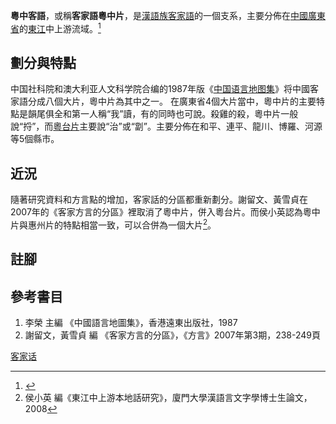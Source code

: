 {{Pathnav|語言|漢藏語系|漢語族|客家語|frame=1}}
{{Infobox Language
|name= 粤中片
|nativename= Ye̍t-chûng-phién
|states=[[中國大陸|中國大陸]]
|region={{main|客家地區}}
主要分佈在中國[[廣東省|廣東省]][[河源市|河源市]]、[[惠州市|惠州市]]。
|familycolor= 漢藏語系
|fam1= [[漢藏語系|漢藏語系]]
|fam2= [[漢語族|漢語族]]
|fam3=[[客家語|客家語]]
|nation= 無
|agency= 無
|iso1= zh| iso2b= chi| iso2t= zho| iso3= hak|iso6 = yeon}}

'''粵中客語'''，或稱'''客家語粵中片'''，是[[漢語族|漢語族]][[客家語|客家語]]的一個支系，主要分佈在[[中國|中國]][[廣東省|廣東省]]的[[東江|東江]]中上游流域。<ref name = "中國語言地圖集">{{Cite book | author = 李榮 | title = 中國語言地圖集 | location = 香港 | publisher = 香港朗文（遠東）出版社 | date = 1988 | pages = | ISBN = 0582999030| accessdate = 2015-01-01 | url = http://books.google.com.my/books/about/%E4%B8%AD%E5%9B%BD%E8%AF%AD%E8%A8%80%E5%9C%B0%E5%9B%BE%E9%9B%86.html?id=_BwYKAAACAAJ&redir_esc=y | language = zh | quote = }}</ref>

==劃分與特點==
中国社科院和澳大利亚人文科学院合编的1987年版《[[中国语言地图集|中国语言地图集]]》将中國客家語分成八個大片，粵中片為其中之一。
在廣東省4個大片當中，粵中片的主要特點是{{IPA|[m n ŋ p t k]}}韻尾俱全和第一人稱“我”讀{{IPA|[ŋoi]}}，有的同時也可說{{IPA|[ŋai]}}。殺雞的殺，粵中片一般說“捋”{{IPA|[lot]}}，而[[粵台客語|粵台片]]主要說“治”{{IPA|[ts'ɿ]、[tʂ'ʅ]}}或“劏”{{IPA|[t'ɔŋ]}}。主要分佈在和平、連平、龍川、博羅、河源等5個縣市。

==近況==
隨著研究資料和方言點的增加，客家話的分區都重新劃分。謝留文、黃雪貞在2007年的《客家方言的分區》裡取消了粵中片，併入粵台片。而侯小英認為粵中片與惠州片的特點相當一致，可以合併為一個大片<ref>侯小英 編《東江中上游本地話研究》，廈門大學漢語言文字學博士生論文，2008</ref>。

==註腳==
{{reflist}}

==參考書目==
#李榮 主編 《中國語言地圖集》，香港遠東出版社，1987
#謝留文，黃雪貞 編 《客家方言的分區》，《方言》2007年第3期，238-249頁

{{客家語}}
[[Category:客家话|]]